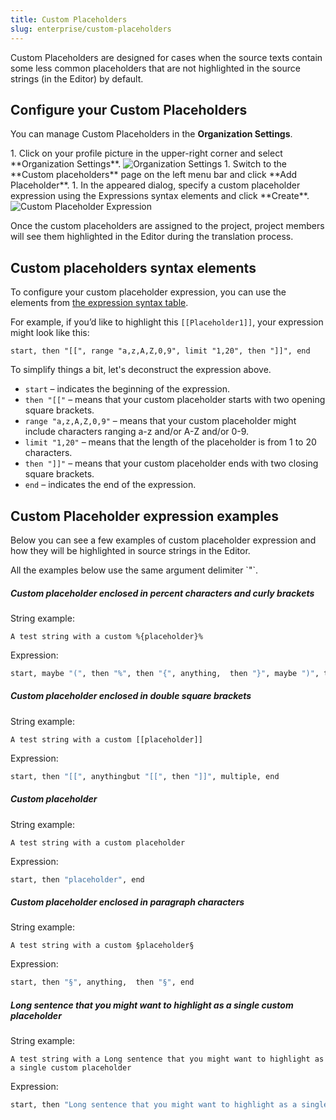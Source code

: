 ```yaml
---
title: Custom Placeholders
slug: enterprise/custom-placeholders
---
```



Custom Placeholders are designed for cases when the source texts contain some less common placeholders that are not highlighted in the source strings (in the Editor) by default.

## Configure your Custom Placeholders

You can manage Custom Placeholders in the **Organization Settings**.

<Steps>
  1. Click on your profile picture in the upper-right corner and select **Organization Settings**. <Image src={organizationSettingsMenuItem} alt="Organization Settings" />
  1. Switch to the **Custom placeholders** page on the left menu bar and click **Add Placeholder**.
  1. In the appeared dialog, specify a custom placeholder expression using the Expressions syntax elements and click **Create**. <Image src={customPlaceholderExpression} alt="Custom Placeholder Expression" class="width-xl" />
</Steps>

<LinkCard
  title="Assign Custom Placeholder to the Project"
  href="/enterprise/project-settings/import/#assign-custom-placeholder"
/>

Once the custom placeholders are assigned to the project, project members will see them highlighted in the Editor during the translation process.

## Custom placeholders syntax elements

To configure your custom placeholder expression, you can use the elements from [the expression syntax table](/enterprise/expression-syntax-elements).

For example, if you’d like to highlight this `[[Placeholder1]]`, your expression might look like this:

```
start, then "[[", range "a,z,A,Z,0,9", limit "1,20", then "]]", end
```

To simplify things a bit, let's deconstruct the expression above.

- `start` &ndash; indicates the beginning of the expression.
- `then "[["` &ndash; means that your custom placeholder starts with two opening square brackets.
- `range "a,z,A,Z,0,9"` &ndash; means that your custom placeholder might include characters ranging a-z and/or A-Z and/or 0-9.
- `limit "1,20"` &ndash; means that the length of the placeholder is from 1 to 20 characters.
- `then "]]"` &ndash; means that your custom placeholder ends with two closing square brackets.
- `end` &ndash; indicates the end of the expression.

<CardGrid>
  <LinkCard
    title="Verbal Tester"
    description="Create, check and edit verbal expressions in Crowdin project with Verbal Tester application"
    href="https://store.crowdin.com/verbal-tester"
    target="_blank"
  />
  <LinkCard
    title="Try Verbal Expressions GPT"
    description="Helps with Verbal Expressions development in Crowdin."
    href="https://chat.openai.com/g/g-NdFRRXHwm-crowdin-verbal-expressions-maker"
    target="_blank"
  />
</CardGrid>

## Custom Placeholder expression examples

Below you can see a few examples of custom placeholder expression and how they will be highlighted in source strings in the Editor.

<Aside>
  All the examples below use the same argument delimiter `"`.
</Aside>

##### Custom placeholder enclosed in percent characters and curly brackets

String example:

```
A test string with a custom %{placeholder}%
```

Expression:

```graphql
start, maybe "(", then "%", then "{", anything,  then "}", maybe ")", then "%", end
```

##### Custom placeholder enclosed in double square brackets

String example:

```
A test string with a custom [[placeholder]]
```

Expression:

```graphql
start, then "[[", anythingbut "[[", then "]]", multiple, end
```

##### Custom placeholder

String example:

```
A test string with a custom placeholder
```

Expression:

```graphql
start, then "placeholder", end
```

##### Custom placeholder enclosed in paragraph characters

String example:

```
A test string with a custom §placeholder§
```

Expression:

```graphql
start, then "§", anything,  then "§", end
```

##### Long sentence that you might want to highlight as a single custom placeholder

String example:

```text wrap
A test string with a Long sentence that you might want to highlight as a single custom placeholder
```

Expression:

```graphql wrap
start, then "Long sentence that you might want to highlight as a single custom placeholder"
```
